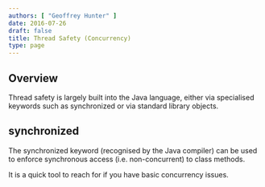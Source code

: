 ```yaml
---
authors: [ "Geoffrey Hunter" ]
date: 2016-07-26
draft: false
title: Thread Safety (Concurrency)
type: page
---
```



## Overview

Thread safety is largely built into the Java language, either via specialised keywords such as synchronized or via standard library objects.

## synchronized

The synchronized keyword (recognised by the Java compiler) can be used to enforce synchronous access (i.e. non-concurrent) to class methods.

It is a quick tool to reach for if you have basic concurrency issues.
